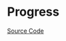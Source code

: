 
<Meta of={ProgressStories} />

# Progress

<Description of={Progress} />

[Source Code](https://github.com/Mezzanine-UI/mezzanine/blob/main/packages/react/src/Progress/Progress.tsx)

<ArgsTable of={Progress} />
